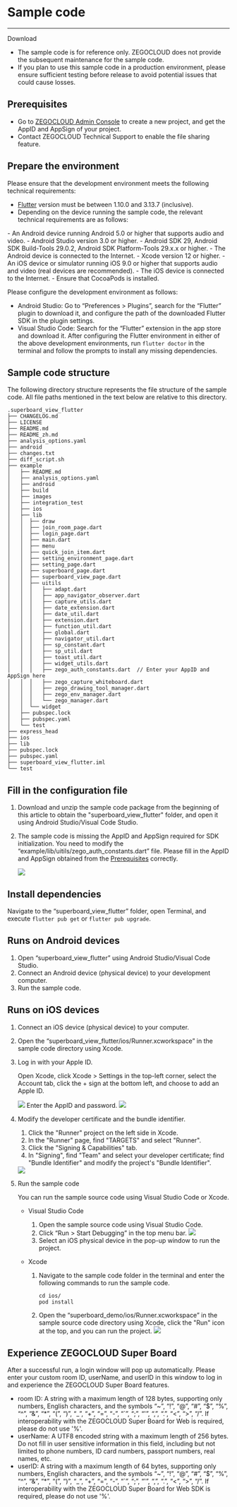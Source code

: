 # Sample code

---

<Card title="Sample code" href="https://artifact-demo.zego.im/SuperBoardSDK%2FFlutter%2FDemoSourceCode%2Fsuperboard_view_flutter.zip" target="_blank">
Download
</Card>

<Warning title="Warning">

- The sample code is for reference only. ZEGOCLOUD does not provide the subsequent maintenance for the sample code.
- If you plan to use this sample code in a production environment, please ensure sufficient testing before release to avoid potential issues that could cause losses.
</Warning>

## Prerequisites

- Go to [ZEGOCLOUD Admin Console](https://console.zegocloud.com/) to create a new project, and get the AppID and AppSign of your project.
- Contact ZEGOCLOUD Technical Support to enable the file sharing feature.

## Prepare the environment

Please ensure that the development environment meets the following technical requirements:
- [Flutter](https://flutter.dev/docs/get-started/install) version must be between 1.10.0 and 3.13.7 (inclusive).
- Depending on the device running the sample code, the relevant technical requirements are as follows:

<Tabs>
<Tab title="Android">
  - An Android device running Android 5.0 or higher that supports audio and video.
  - Android Studio version 3.0 or higher.
  - Android SDK 29, Android SDK Build-Tools 29.0.2, Android SDK Platform-Tools 29.x.x or higher.
  - The Android device is connected to the Internet.
</Tab>
<Tab title="iOS">
  - Xcode version 12 or higher.
  - An iOS device or simulator running iOS 9.0 or higher that supports audio and video (real devices are recommended).
  - The iOS device is connected to the Internet.
  - Ensure that CocoaPods is installed.
</Tab>
</Tabs>

Please configure the development environment as follows:

- Android Studio: Go to “Preferences > Plugins”, search for the “Flutter” plugin to download it, and configure the path of the downloaded Flutter SDK in the plugin settings.
- Visual Studio Code: Search for the “Flutter” extension in the app store and download it.
After configuring the Flutter environment in either of the above development environments, run `flutter doctor` in the terminal and follow the prompts to install any missing dependencies.

## Sample code structure

The following directory structure represents the file structure of the sample code. All file paths mentioned in the text below are relative to this directory.

```shell
.superboard_view_flutter
├── CHANGELOG.md
├── LICENSE
├── README.md
├── README_zh.md
├── analysis_options.yaml
├── android
├── changes.txt
├── diff_script.sh
├── example
│   ├── README.md
│   ├── analysis_options.yaml
│   ├── android
│   ├── build
│   ├── images
│   ├── integration_test
│   ├── ios
│   ├── lib
│   │  ├── draw
│   │  ├── join_room_page.dart
│   │  ├── login_page.dart
│   │  ├── main.dart
│   │  ├── menu
│   │  ├── quick_join_item.dart
│   │  ├── setting_environment_page.dart
│   │  ├── setting_page.dart
│   │  ├── superboard_page.dart
│   │  ├── superboard_view_page.dart
│   │  ├── uitils
│   │  │   ├── adapt.dart
│   │  │   ├── app_navigator_observer.dart
│   │  │   ├── capture_utils.dart
│   │  │   ├── date_extension.dart
│   │  │   ├── date_util.dart
│   │  │   ├── extension.dart
│   │  │   ├── function_util.dart
│   │  │   ├── global.dart
│   │  │   ├── navigator_util.dart
│   │  │   ├── sp_constant.dart
│   │  │   ├── sp_util.dart
│   │  │   ├── toast_util.dart
│   │  │   ├── widget_utils.dart
│   │  │   ├── zego_auth_constants.dart  // Enter your AppID and AppSign here
│   │  │   ├── zego_capture_whiteboard.dart
│   │  │   ├── zego_drawing_tool_manager.dart
│   │  │   ├── zego_env_manager.dart
│   │  │   └── zego_manager.dart
│   │  └── widget
│   ├── pubspec.lock
│   ├── pubspec.yaml
│   └── test
├── express_head
├── ios
├── lib
├── pubspec.lock
├── pubspec.yaml
├── superboard_view_flutter.iml
└── test
```

## Fill in the configuration file

1. Download and unzip the sample code package from the beginning of this article to obtain the "superboard_view_flutter" folder, and open it using Android Studio/Visual Code Studio.

2. The sample code is missing the AppID and AppSign required for SDK initialization. You need to modify the “example/lib/uitils/zego_auth_constants.dart” file. Please fill in the AppID and AppSign obtained from the [Prerequisites](#prerequisites) correctly.

    <Frame width="512" height="auto" caption=""><img src="https://doc-media.zego.im/sdk-doc/Pics/superboard/flutter/appID.png" /></Frame>

## Install dependencies

Navigate to the “superboard_view_flutter” folder, open Terminal, and execute `flutter pub get` or `flutter pub upgrade`.

## Runs on Android devices

1. Open “superboard_view_flutter” using Android Studio/Visual Code Studio.
2. Connect an Android device (physical device) to your development computer.
3. Run the sample code.

## Runs on iOS devices

1. Connect an iOS device (physical device) to your computer.
2. Open the “superboard_view_flutter/ios/Runner.xcworkspace” in the sample code directory using Xcode.
3. Log in with your Apple ID.

    Open Xcode, click Xcode > Settings in the top-left corner, select the Account tab, click the + sign at the bottom left, and choose to add an Apple ID.
    <Frame width="512" height="auto" caption=""><img src="https://doc-media.zego.im/sdk-doc/Pics/superboard/flutter/login_AppleID.jpeg" /></Frame>
    Enter the AppID and password.
    <Frame width="512" height="auto" caption=""><img src="https://doc-media.zego.im/sdk-doc/Pics/superboard/flutter/login.jpeg" /></Frame>
4. Modify the developer certificate and the bundle identifier.
   1. Click the "Runner" project on the left side in Xcode.
   2. In the "Runner" page, find "TARGETS" and select "Runner".
   3. Click the "Signing & Capabilities" tab.
   4. In "Signing", find "Team" and select your developer certificate; find "Bundle Identifier" and modify the project's "Bundle Identifier".
   <Frame width="512" height="auto" caption=""><img src="https://doc-media.zego.im/sdk-doc/Pics/superboard/flutter/Signing_and_Capabilities.jpeg" /></Frame>

5. Run the sample code

    You can run the sample source code using Visual Studio Code or Xcode.

    - Visual Studio Code
        1. Open the sample source code using Visual Studio Code.
        2. Click “Run > Start Debugging” in the top menu bar.
            <Frame width="512" height="auto" caption=""><img src="https://doc-media.zego.im/sdk-doc/Pics/superboard/flutter/vscode_run.jpeg" /></Frame>
        3. Select an iOS physical device in the pop-up window to run the project.

    - Xcode
        1. Navigate to the sample code folder in the terminal and enter the following commands to run the sample code.
            ```shell
            cd ios/
            pod install
            ```
        2. Open the “superboard_demo/ios/Runner.xcworkspace” in the sample source code directory using Xcode, click the "Run" icon at the top, and you can run the project.
            <Frame width="512" height="auto" caption=""><img src="https://doc-media.zego.im/sdk-doc/Pics/superboard/flutter/xcode_run.jpeg" /></Frame>

## Experience ZEGOCLOUD Super Board

After a successful run, a login window will pop up automatically. Please enter your custom room ID, userName, and userID in this window to log in and experience the ZEGOCLOUD Super Board features.

<Warning title="Warning">

- room ID: A string with a maximum length of 128 bytes, supporting only numbers, English characters, and the symbols “~”, “!”, “@”, “#”, “$”, “%”, “^”, “&”, “*”, “(”, “)”, “_”, “+”, “=”, “-”, “`”, “;”, “'”, “,”, “.”, “\<”, “>”, “/”. If interoperability with the ZEGOCLOUD Super Board for Web is required, please do not use '%'.
- userName: A UTF8 encoded string with a maximum length of 256 bytes. Do not fill in user sensitive information in this field, including but not limited to phone numbers, ID card numbers, passport numbers, real names, etc.
- userID: A string with a maximum length of 64 bytes, supporting only numbers, English characters, and the symbols “~”, “!”, “@”, “#”, “$”, “%”, “^”, “&”, “*”, “(”, “)”, “_”, “+”, “=”, “-”, “`”, “;”, “'”, “,”, “.”, “\<”, “>”, “/”. If interoperability with the ZEGOCLOUD Super Board for Web SDK is required, please do not use '%'.
</Warning>
